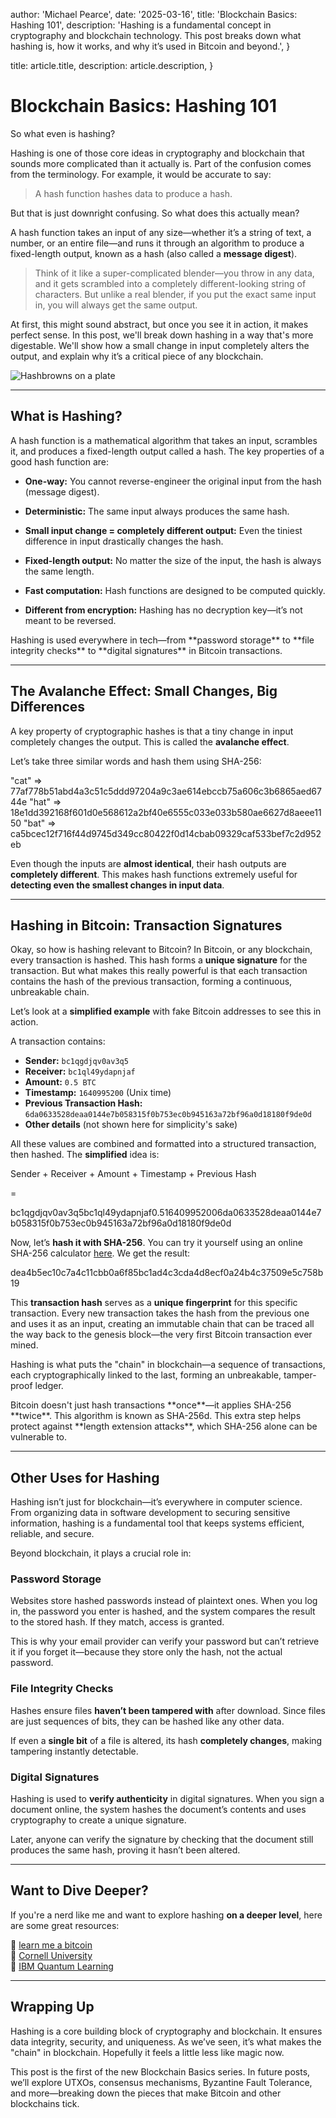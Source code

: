 
  author: 'Michael Pearce',
  date: '2025-03-16',
  title: 'Blockchain Basics: Hashing 101',
  description:
    'Hashing is a fundamental concept in cryptography and blockchain technology. This post breaks down what hashing is, how it works, and why it’s used in Bitcoin and beyond.',
}

  title: article.title,
  description: article.description,
}


# Blockchain Basics: Hashing 101

So what even is hashing?

Hashing is one of those core ideas in cryptography and blockchain that sounds more complicated than it actually is. Part of the confusion comes from the terminology. For example, it would be accurate to say:

>A hash function hashes data to produce a hash.

But that is just downright confusing. So what does this actually mean?

A hash function takes an input of any size—whether it’s a string of text, a number, or an entire file—and runs it through an algorithm to produce a fixed-length output, known as a hash (also called a **message digest**).

>Think of it like a super-complicated blender—you throw in any data, and it gets scrambled into a completely different-looking string of characters. But unlike a real blender, if you put the exact same input in, you will always get the same output.

At first, this might sound abstract, but once you see it in action, it makes perfect sense. In this post, we'll break down hashing in a way that's more digestable. We'll show how a small change in input completely alters the output, and explain why it’s a critical piece of any blockchain.

<Image src={hashbrowns} alt="Hashbrowns on a plate" />

---

## What is Hashing?

A hash function is a mathematical algorithm that takes an input, scrambles it, and produces a fixed-length output called a hash. The key properties of a good hash function are:

- **One-way:** You cannot reverse-engineer the original input from the hash (message digest).

- **Deterministic:** The same input always produces the same hash.

- **Small input change = completely different output:** Even the tiniest difference in input drastically changes the hash.

- **Fixed-length output:** No matter the size of the input, the hash is always the same length.

- **Fast computation:** Hash functions are designed to be computed quickly.

- **Different from encryption:** Hashing has no decryption key—it’s not meant to be reversed.

<Alert variant="info" title="Why is hashing so important?">
  Hashing is used everywhere in tech—from **password storage** to **file integrity checks** to **digital signatures** in Bitcoin transactions.
</Alert>

---

## The Avalanche Effect: Small Changes, Big Differences

A key property of cryptographic hashes is that a tiny change in input completely changes the output. This is called the **avalanche effect**.

Let’s take three similar words and hash them using SHA-256:

<CodeBlock>
"cat"  =>  77af778b51abd4a3c51c5ddd97204a9c3ae614ebccb75a606c3b6865aed6744e  
"hat"  =>  18e1dd392168f601d0e568612a2bf40e6555c033e033b580ae6627d8aeee1150  
"bat"  =>  ca5bcec12f716f44d9745d349cc80422f0d14cbab09329caf533bef7c2d952eb  
</CodeBlock>

Even though the inputs are **almost identical**, their hash outputs are **completely different**. This makes hash functions extremely useful for **detecting even the smallest changes in input data**.

---

## Hashing in Bitcoin: Transaction Signatures

Okay, so how is hashing relevant to Bitcoin? In Bitcoin, or any blockchain, every transaction is hashed. This hash forms a **unique signature** for the transaction. But what makes this really powerful is that each transaction contains the hash of the previous transaction, forming a continuous, unbreakable chain.

Let’s look at a **simplified example** with fake Bitcoin addresses to see this in action.

A transaction contains:

- **Sender:** `bc1qgdjqv0av3q5`
- **Receiver:** `bc1ql49ydapnjaf` 
- **Amount:** `0.5 BTC`
- **Timestamp:** `1640995200` (Unix time)
- **Previous Transaction Hash:** `6da0633528deaa0144e7b058315f0b753ec0b945163a72bf96a0d18180f9de0d`
- **Other details** (not shown here for simplicity's sake)

All these values are combined and formatted into a structured transaction, then hashed. The **simplified** idea is:

<CodeBlock>
Sender + Receiver + Amount + Timestamp + Previous Hash

=

bc1qgdjqv0av3q5bc1ql49ydapnjaf0.516409952006da0633528deaa0144e7b058315f0b753ec0b945163a72bf96a0d18180f9de0d
</CodeBlock>

Now, let’s **hash it with SHA-256**. You can try it yourself using an online SHA-256 calculator [here](https://emn178.github.io/online-tools/sha256.html). We get the result:

<CodeBlock>
dea4b5ec10c7a4c11cbb0a6f85bc1ad4c3cda4d8ecf0a24b4c37509e5c758b19
</CodeBlock>

This **transaction hash** serves as a **unique fingerprint** for this specific transaction. Every new transaction takes the hash from the previous one and uses it as an input, creating an immutable chain that can be traced all the way back to the genesis block—the very first Bitcoin transaction ever mined.

Hashing is what puts the "chain" in blockchain—a sequence of transactions, each cryptographically linked to the last, forming an unbreakable, tamper-proof ledger.

<Alert variant="info" title="Bitcoin Uses Double Hashing">
  Bitcoin doesn't just hash transactions **once**—it applies SHA-256 **twice**. This algorithm is known as SHA-256d.  
  This extra step helps protect against **length extension attacks**, which SHA-256 alone can be vulnerable to.
</Alert>

---

## Other Uses for Hashing

Hashing isn’t just for blockchain—it’s everywhere in computer science. From organizing data in software development to securing sensitive information, hashing is a fundamental tool that keeps systems efficient, reliable, and secure.

Beyond blockchain, it plays a crucial role in:

### **Password Storage**
Websites store hashed passwords instead of plaintext ones. When you log in, the password you enter is hashed, and the system compares the result to the stored hash. If they match, access is granted.

This is why your email provider can verify your password but can’t retrieve it if you forget it—because they store only the hash, not the actual password.

### **File Integrity Checks**
Hashes ensure files **haven’t been tampered with** after download. Since files are just sequences of bits, they can be hashed like any other data.

If even a **single bit** of a file is altered, its hash **completely changes**, making tampering instantly detectable.

### **Digital Signatures**
Hashing is used to **verify authenticity** in digital signatures. When you sign a document online, the system hashes the document’s contents and uses cryptography to create a unique signature.

Later, anyone can verify the signature by checking that the document still produces the same hash, proving it hasn’t been altered.

---

## Want to Dive Deeper?

If you're a nerd like me and want to explore hashing **on a deeper level**, here are some great resources:  

📌 [learn me a bitcoin](https://learnmeabitcoin.com/technical/cryptography/hash-function/)  
📌 [Cornell University](https://www.cs.cornell.edu/courses/cs312/2008sp/lectures/lec21.html)  
📌 [IBM Quantum Learning](https://learning.quantum.ibm.com/course/practical-introduction-to-quantum-safe-cryptography/cryptographic-hash-functions)  

---

## Wrapping Up

Hashing is a core building block of cryptography and blockchain. It ensures data integrity, security, and uniqueness. As we’ve seen, it’s what makes the "chain" in blockchain. Hopefully it feels a little less like magic now.

This post is the first of the new Blockchain Basics series. In future posts, we’ll explore UTXOs, consensus mechanisms, Byzantine Fault Tolerance, and more—breaking down the pieces that make Bitcoin and other blockchains tick.